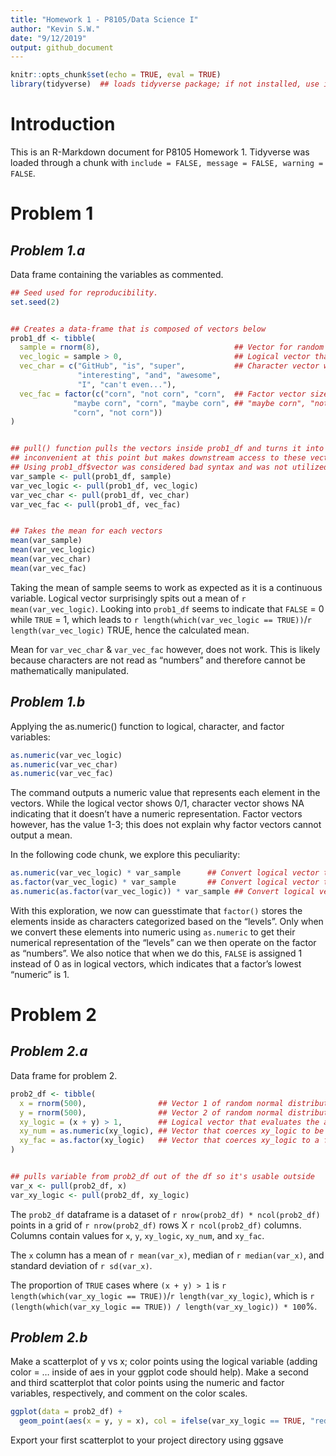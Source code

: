 ```yaml
---
title: "Homework 1 - P8105/Data Science I"
author: "Kevin S.W."
date: "9/12/2019"
output: github_document
---
```


```r

knitr::opts_chunk$set(echo = TRUE, eval = TRUE)
library(tidyverse)  ## loads tidyverse package; if not installed, use install(tidyverse) prior

```

# **Introduction**
This is an R-Markdown document for P8105 Homework 1. Tidyverse was loaded through a chunk with `include = FALSE, message = FALSE, warning = FALSE`. 

# Problem 1
## *Problem 1.a*
Data frame containing the variables as commented. 

```r

## Seed used for reproducibility.
set.seed(2)


## Creates a data-frame that is composed of vectors below
prob1_df <- tibble(
  sample = rnorm(8),                              ## Vector for random normal-distributed sample of size 8
  vec_logic = sample > 0,                         ## Logical vector that evaluates if elements in sample > 0
  vec_char = c("GitHub", "is", "super",           ## Character vector with 8 variables ("length == 8")
               "interesting", "and", "awesome", 
               "I", "can't even..."),
  vec_fac = factor(c("corn", "not corn", "corn",  ## Factor vector size 8 with 3 levels: "corn", 
              "maybe corn", "corn", "maybe corn", ## "maybe corn", "not corn"
              "corn", "not corn"))
)


## pull() function pulls the vectors inside prob1_df and turns it into usable variables outside the df. This is 
## inconvenient at this point but makes downstream access to these vectors easier. 
## Using prob1_df$vector was considered bad syntax and was not utilized
var_sample <- pull(prob1_df, sample)
var_vec_logic <- pull(prob1_df, vec_logic)
var_vec_char <- pull(prob1_df, vec_char)
var_vec_fac <- pull(prob1_df, vec_fac)


## Takes the mean for each vectors
mean(var_sample)
mean(var_vec_logic)
mean(var_vec_char)
mean(var_vec_fac)

```

Taking the mean of sample seems to work as expected as it is a continuous variable. Logical vector surprisingly spits out a mean of `r mean(var_vec_logic)`. Looking into `prob1_df` seems to indicate that `FALSE` = 0 while `TRUE` = 1, which leads to `r length(which(var_vec_logic == TRUE))`/`r length(var_vec_logic)` TRUE, hence the calculated mean.

Mean for `var_vec_char` & `var_vec_fac` however, does not work. This is likely because characters are not read as "numbers" and therefore cannot be mathematically manipulated. 

## *Problem 1.b*
Applying the as.numeric() function to logical, character, and factor variables:

```r

as.numeric(var_vec_logic)
as.numeric(var_vec_char)
as.numeric(var_vec_fac)

```

The command outputs a numeric value that represents each element in the vectors. While the logical vector shows 0/1, character vector shows NA indicating that it doesn't have a numeric representation. Factor vectors however, has the value 1-3; this does not explain why factor vectors cannot output a mean. 

In the following code chunk, we explore this peculiarity:

```r

as.numeric(var_vec_logic) * var_sample      ## Convert logical vector to numeric then multiplied with sample
as.factor(var_vec_logic) * var_sample       ## Convert logical vector to factor then multiplied with sample
as.numeric(as.factor(var_vec_logic)) * var_sample ## Convert logical vector to factor then numeric then multiplied                                                       with sample

```

With this exploration, we now can guesstimate that `factor()` stores the elements inside as characters categorized based on the "levels". Only when we convert these elements into numeric using `as.numeric` to get their numerical representation of the "levels" can we then operate on the factor as "numbers". We also notice that when we do this, `FALSE` is assigned 1 instead of 0 as in logical vectors, which indicates that a factor's lowest "numeric" is 1. 

# Problem 2
## *Problem 2.a*
Data frame for problem 2. 

```r

prob2_df <- tibble(
  x = rnorm(500),                ## Vector 1 of random normal distribution sample; size 500 
  y = rnorm(500),                ## Vector 2 of random normal distribution sample; size 500 
  xy_logic = (x + y) > 1,        ## Logical vector that evaluates the argument x + y > 1
  xy_num = as.numeric(xy_logic), ## Vector that coerces xy_logic to be numeric vector
  xy_fac = as.factor(xy_logic)   ## Vector that coerces xy_logic to a factor vector
)


## pulls variable from prob2_df out of the df so it's usable outside
var_x <- pull(prob2_df, x)
var_xy_logic <- pull(prob2_df, xy_logic)

```

The `prob2_df` dataframe is a dataset of `r nrow(prob2_df) * ncol(prob2_df)` points in a grid of `r nrow(prob2_df)` rows X `r ncol(prob2_df)` columns. Columns contain values for `x`, `y`, `xy_logic`, `xy_num`, and `xy_fac`. 

The `x` column has a mean of `r mean(var_x)`, median of `r median(var_x)`, and standard deviation of `r sd(var_x)`.

The proportion of `TRUE` cases where `(x + y) > 1` is `r length(which(var_xy_logic == TRUE))`/`r length(var_xy_logic)`, which is `r (length(which(var_xy_logic == TRUE)) / length(var_xy_logic)) * 100`%.

## *Problem 2.b*
Make a scatterplot of y vs x; color points using the logical variable (adding color = ... inside of aes in your ggplot code should help). Make a second and third scatterplot that color points using the numeric and factor variables, respectively, and comment on the color scales.

```r

ggplot(data = prob2_df) + 
  geom_point(aes(x = y, y = x), col = ifelse(var_xy_logic == TRUE, "red", "blue"))

```

Export your first scatterplot to your project directory using ggsave
